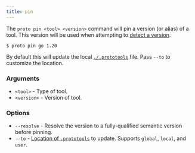 ```yaml
---
title: pin
---
```



<VersionLabel version="0.19.0" header />

The `proto pin <tool> <version>` command will pin a version (or alias) of a tool. This version will
be used when attempting to [detect a version](../detection).

```shell
$ proto pin go 1.20
```

By default this will update the local [`./.prototools`](../config) file. Pass `--to` to customize
the location.

### Arguments

- `<tool>` - Type of tool.
- `<version>` - Version of tool.

### Options

- `--resolve` - Resolve the version to a fully-qualified semantic version before pinning.
- `--to` - [Location of `.prototools`](../config#locations) to update. Supports `global`, `local`,
  and `user`.
  <VersionLabel version="0.41.0" />
